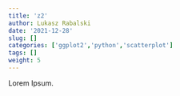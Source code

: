 ```yaml
---
title: 'z2'
author: Lukasz Rabalski
date: '2021-12-28'
slug: []
categories: ['ggplot2','python','scatterplot']
tags: []
weight: 5
---
```


Lorem Ipsum.
